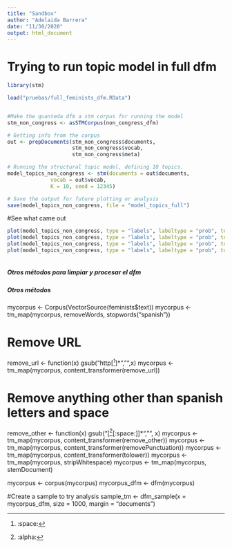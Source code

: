 ```yaml
---
title: "Sandbox"
author: "Adelaida Barrera"
date: "11/30/2020"
output: html_document
---
```


# Trying to run topic model in full dfm 

```r

library(stm)

load("pruebas/full_feminists_dfm.RData")


#Make the quanteda dfm a stm corpus for running the model
stm_non_congress <- asSTMCorpus(non_congress_dfm)

# Getting info from the corpus
out <- prepDocuments(stm_non_congress$documents, 
                     stm_non_congress$vocab, 
                     stm_non_congress$meta)

# Running the structural topic model, defining 10 topics. 
model_topics_non_congress <- stm(documents = out$documents, 
              vocab = out$vocab, 
              K = 10, seed = 12345)

# Save the output for future plotting or analysis 
save(model_topics_non_congress, file = "model_topics_full")
```

#See what came out 

```r

plot(model_topics_non_congress, type = "labels", labeltype = "prob", topics = (1:3)) # or frex, lift, score
plot(model_topics_non_congress, type = "labels", labeltype = "prob", topics = (4:6)) 
plot(model_topics_non_congress, type = "labels", labeltype = "prob", topics = (7:9)) 
plot(model_topics_non_congress, type = "labels", labeltype = "prob", topics = 10)
 
```





##### Otros métodos para limpiar y procesar el dfm
##### Otros métodos #####

mycorpus <- Corpus(VectorSource(feminists$text))
mycorpus <- tm_map(mycorpus, removeWords, stopwords("spanish"))

# Remove URL
remove_url <- function(x) gsub("http[^[:space:]]*","",x)
mycorpus <- tm_map(mycorpus, content_transformer(remove_url))

# Remove anything other than spanish letters and space
remove_other <- function(x) gsub("[^[:alpha:][:space:]]*","", x) 
mycorpus <- tm_map(mycorpus, content_transformer(remove_other))
mycorpus <- tm_map(mycorpus, content_transformer(removePunctuation))
mycorpus <- tm_map(mycorpus, content_transformer(tolower))
mycorpus <- tm_map(mycorpus, stripWhitespace)
mycorpus <- tm_map(mycorpus, stemDocument)

mycorpus <- corpus(mycorpus)
mycorpus_dfm <- dfm(mycorpus)

#Create a sample to try analysis 
sample_tm <- dfm_sample(x = mycorpus_dfm, size = 1000, margin = "documents")
